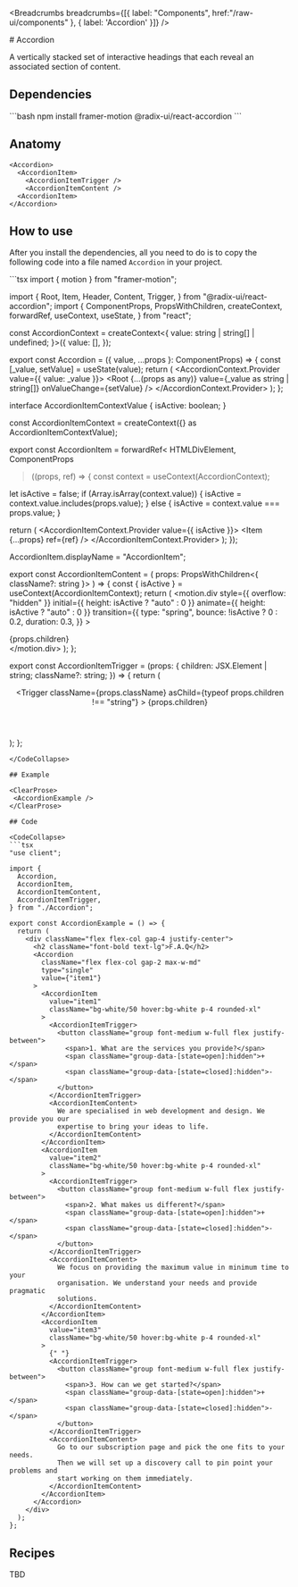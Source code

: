 

<Breadcrumbs breadcrumbs={[{ label: "Components", href:"/raw-ui/components" }, { label: 'Accordion' }]} />

<Wrapper>
# Accordion

A vertically stacked set of interactive headings that each reveal an associated section of content.

## Dependencies

<CodeCollapse showAll>
```bash
npm install framer-motion @radix-ui/react-accordion
```
</CodeCollapse>

## Anatomy

<CodeCollapse showAll>

```tsx
<Accordion>
  <AccordionItem>
    <AccordionItemTrigger />
    <AccordionItemContent />
  <AccordionItem>
</Accordion>
```
</CodeCollapse>

## How to use

After you install the dependencies, all you need to do is to copy the following code into a file named `Accordion` in your project.

<CodeCollapse>
```tsx
import { motion } from "framer-motion";

import {
  Root,
  Item,
  Header,
  Content,
  Trigger,
} from "@radix-ui/react-accordion";
import {
  ComponentProps,
  PropsWithChildren,
  createContext,
  forwardRef,
  useContext,
  useState,
} from "react";

const AccordionContext = createContext<{
  value: string | string[] | undefined;
}>({
  value: [],
});

export const Accordion = ({ value, ...props }: ComponentProps<typeof Root>) => {
  const [_value, setValue] = useState(value);
  return (
    <AccordionContext.Provider value={{ value: _value }}>
      <Root
        {...(props as any)}
        value={_value as string | string[]}
        onValueChange={setValue}
      />
    </AccordionContext.Provider>
  );
};

interface AccordionItemContextValue {
  isActive: boolean;
}

const AccordionItemContext = createContext({} as AccordionItemContextValue);

export const AccordionItem = forwardRef<
  HTMLDivElement,
  ComponentProps<typeof Item>
>((props, ref) => {
  const context = useContext(AccordionContext);

  let isActive = false;
  if (Array.isArray(context.value)) {
    isActive = context.value.includes(props.value);
  } else {
    isActive = context.value === props.value;
  }

  return (
    <AccordionItemContext.Provider value={{ isActive }}>
      <Item {...props} ref={ref} />
    </AccordionItemContext.Provider>
  );
});

AccordionItem.displayName = "AccordionItem";

export const AccordionItemContent = (
  props: PropsWithChildren<{ className?: string }>
) => {
  const { isActive } = useContext(AccordionItemContext);
  return (
    <Content forceMount={true} asChild>
      <motion.div
        style={{ overflow: "hidden" }}
        initial={{ height: isActive ? "auto" : 0 }}
        animate={{ height: isActive ? "auto" : 0 }}
        transition={{
          type: "spring",
          bounce: !isActive ? 0 : 0.2,
          duration: 0.3,
        }}
      >
        <div className={props.className}>{props.children}</div>
      </motion.div>
    </Content>
  );
};

export const AccordionItemTrigger = (props: {
  children: JSX.Element | string;
  className?: string;
}) => {
  return (
    <Header>
      <Trigger
        className={props.className}
        asChild={typeof props.children !== "string"}
      >
        {props.children}
      </Trigger>
    </Header>
  );
};
```
</CodeCollapse>

## Example

<ClearProse>
 <AccordionExample />
</ClearProse>

## Code

<CodeCollapse>
```tsx
"use client";

import {
  Accordion,
  AccordionItem,
  AccordionItemContent,
  AccordionItemTrigger,
} from "./Accordion";

export const AccordionExample = () => {
  return (
    <div className="flex flex-col gap-4 justify-center">
      <h2 className="font-bold text-lg">F.A.Q</h2>
      <Accordion
        className="flex flex-col gap-2 max-w-md"
        type="single"
        value={"item1"}
      >
        <AccordionItem
          value="item1"
          className="bg-white/50 hover:bg-white p-4 rounded-xl"
        >
          <AccordionItemTrigger>
            <button className="group font-medium w-full flex justify-between">
              <span>1. What are the services you provide?</span>
              <span className="group-data-[state=open]:hidden">+</span>
              <span className="group-data-[state=closed]:hidden">-</span>
            </button>
          </AccordionItemTrigger>
          <AccordionItemContent>
            We are specialised in web development and design. We provide you our
            expertise to bring your ideas to life.
          </AccordionItemContent>
        </AccordionItem>
        <AccordionItem
          value="item2"
          className="bg-white/50 hover:bg-white p-4 rounded-xl"
        >
          <AccordionItemTrigger>
            <button className="group font-medium w-full flex justify-between">
              <span>2. What makes us different?</span>
              <span className="group-data-[state=open]:hidden">+</span>
              <span className="group-data-[state=closed]:hidden">-</span>
            </button>
          </AccordionItemTrigger>
          <AccordionItemContent>
            We focus on providing the maximum value in minimum time to your
            organisation. We understand your needs and provide pragmatic
            solutions.
          </AccordionItemContent>
        </AccordionItem>
        <AccordionItem
          value="item3"
          className="bg-white/50 hover:bg-white p-4 rounded-xl"
        >
          {" "}
          <AccordionItemTrigger>
            <button className="group font-medium w-full flex justify-between">
              <span>3. How can we get started?</span>
              <span className="group-data-[state=open]:hidden">+</span>
              <span className="group-data-[state=closed]:hidden">-</span>
            </button>
          </AccordionItemTrigger>
          <AccordionItemContent>
            Go to our subscription page and pick the one fits to your needs.
            Then we will set up a discovery call to pin point your problems and
            start working on them immediately.
          </AccordionItemContent>
        </AccordionItem>
      </Accordion>
    </div>
  );
};
```
</CodeCollapse>

## Recipes

TBD

</Wrapper>


